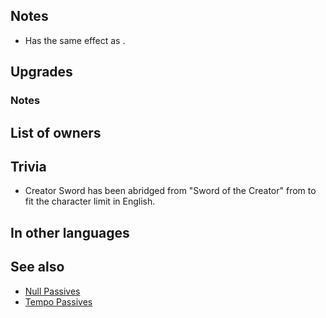 {{Weapon Infobox
|tagid=SID_天帝の剣
|weaponType=Red Sword
|might=16
|range=1
|cooldown=-1
|effect=Accelerates Special trigger (cooldown count-1). During combat, neutralizes effects that guarantee foe's follow-up attacks, prevent unit's follow-up attacks, grant "Special cooldown charge +X" to foe, or inflict "Special cooldown charge -X" on unit.
|cost=400
|exclusive=1
|statModifiers=0,16,0,0,0
|required=Silver Sword
|refinePaths=default
|refineSP=400
|refineMedals=500
|refineDews=200
|userVersion1=Weapon
|userVersion2=Upgrade Weapon
|userVersion3=Upgrade Gleam
|upgradedEffect=Accelerates Special trigger (cooldown count-1). During combat, neutralizes effects that guarantee foe's follow-up attacks, prevent unit's follow-up attacks, grant "Special cooldown charge +X" to foe, or inflict "Special cooldown charge -X" on unit. If unit initiates combat or is within 2 spaces of an ally, grants Atk/Spd/Def/Res+4 during combat.
|tagidExtraSkill1=一
|effectSkill1=At start of combat, if unit's HP ≥ 25%, grants Atk/Spd/Def/Res+4 to unit and reduces damage from foe's first attack by 30% during combat. If Special triggers, neutralizes "reduces damage by X%" effects from non-Special skills (excluding area-of-effect Specials).
|iconSkill1=Creator Sword W.png
|properties=random_owner
}}
==Notes==
* Has the same effect as {{St|Null Follow-Up}}.
{{Follow-up effect neutralization}}
{{CooldownChargePlusNeutralization}}
{{CooldownChargeMinusNeutralization}}
==Upgrades==
{{Weapon Upgrade List}}
===Notes===
{{IfUnitInitiates}}
{{Temporary buffs|name=refined Creator Sword}}
{{DamagePercentageReduction}}
{{DamageReductionNeutralization|name={{St|Creator Sword|refine=Skill1}}}}
==List of owners==
{{Skill Hero List}}
==Trivia==
* Creator Sword has been abridged from "Sword of the Creator" from {{FE|16}} to fit the character limit in English.
==In other languages==
{{OtherLanguages
|japanese=天帝の剣
|german=Schöpferschwert
|spanishEU=Espada creadora
|spanishLA=Espada creadora
|french=Épée du Créateur
|italian=Spada Creazione
|chineseTW=天帝之劍
|portuguese=Espada criação
}}
==See also==
{{See also skills|cond=Description LIKE '%neutralizes%Special cooldown charge +X%Special cooldown charge -X%' AND Description NOT LIKE '%transforms%+7 damage when Special triggers%neutralizes effects%' AND WikiName NOT LIKE '%Tempo%' OR (Description LIKE '%disables%reduce%damage by x%' OR Description LIKE '%neutralizes%reduce%damage by x%') AND Description LIKE '%non-Special%' AND Description NOT LIKE '%reduces the percentage%'}}
* [[Null Passives]]
* [[Skill families#Tempo|Tempo Passives]]
{{Weapons Navbox}}